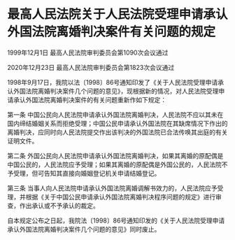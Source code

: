 # 最高人民法院关于人民法院受理申请承认外国法院离婚判决案件有关问题的规定

1999年12月1日 最高人民法院审判委员会第1090次会议通过

2020年12月23日 最高人民法院审判委员会第1823次会议通过

  

1998年9月17日，我院以法〔1998〕86号通知印发了《关于人民法院受理申请承认外国法院离婚判决案件几个问题的意见》，现根据新的情况，对人民法院受理申请承认外国法院离婚判决案件的有关问题重新作如下规定：

第一条 中国公民向人民法院申请承认外国法院离婚判决，人民法院不应以其未在国内缔结婚姻关系而拒绝受理；中国公民申请承认外国法院在其缺席情况下作出的离婚判决，应同时向人民法院提交作出该判决的外国法院已合法传唤其出庭的有关证明文件。

第二条 外国公民向人民法院申请承认外国法院离婚判决，如果其离婚的原配偶是中国公民的，人民法院应予受理；如果其离婚的原配偶是外国公民的，人民法院不予受理，但可告知其直接向婚姻登记机关申请结婚登记。

第三条 当事人向人民法院申请承认外国法院离婚调解书效力的，人民法院应予受理，并根据《关于中国公民申请承认外国法院离婚判决程序问题的规定》进行审查，作出承认或不予承认的裁定。

自本规定公布之日起，我院法〔1998〕86号通知印发的《关于人民法院受理申请承认外国法院离婚判决案件几个问题的意见》同时废止。